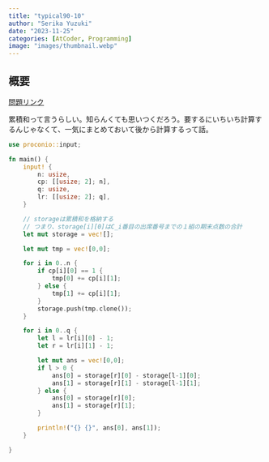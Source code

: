 ```yaml
---
title: "typical90-10"
author: "Serika Yuzuki"
date: "2023-11-25"
categories: [AtCoder, Programming]
image: "images/thumbnail.webp"
---
```


## 概要

[問題リンク](https://atcoder.jp/contests/typical90/tasks/typical90_j)

累積和って言うらしい。知らんくても思いつくだろう。要するにいちいち計算するんじゃなくて、一気にまとめておいて後から計算するって話。

```rust
use proconio::input;

fn main() {
    input! {
        n: usize,
        cp: [[usize; 2]; n],
        q: usize,
        lr: [[usize; 2]; q],
    }

    // storageは累積和を格納する
    // つまり、storage[i][0]はC_i番目の出席番号までの１組の期末点数の合計
    let mut storage = vec![];

    let mut tmp = vec![0,0];

    for i in 0..n {
        if cp[i][0] == 1 {
            tmp[0] += cp[i][1];
        } else {
            tmp[1] += cp[i][1];
        }
        storage.push(tmp.clone());
    }

    for i in 0..q {
        let l = lr[i][0] - 1;
        let r = lr[i][1] - 1;

        let mut ans = vec![0,0];
        if l > 0 {
            ans[0] = storage[r][0] - storage[l-1][0];
            ans[1] = storage[r][1] - storage[l-1][1];
        } else {
            ans[0] = storage[r][0];
            ans[1] = storage[r][1];
        }

        println!("{} {}", ans[0], ans[1]);
    }

}

```